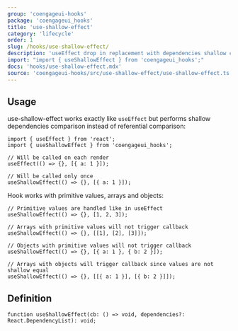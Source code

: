 ```yaml
---
group: 'coengageui-hooks'
package: 'coengageui_hooks'
title: 'use-shallow-effect'
category: 'lifecycle'
order: 1
slug: /hooks/use-shallow-effect/
description: 'useEffect drop in replacement with dependencies shallow comparison'
import: "import { useShallowEffect } from 'coengageui_hooks';"
docs: 'hooks/use-shallow-effect.mdx'
source: 'coengageui-hooks/src/use-shallow-effect/use-shallow-effect.ts'
---
```


## Usage

use-shallow-effect works exactly like `useEffect` but performs shallow dependencies comparison instead of referential comparison:

```tsx
import { useEffect } from 'react';
import { useShallowEffect } from 'coengageui_hooks';

// Will be called on each render
useEffect(() => {}, [{ a: 1 }]);

// Will be called only once
useShallowEffect(() => {}, [{ a: 1 }]);
```

Hook works with primitive values, arrays and objects:

```tsx
// Primitive values are handled like in useEffect
useShallowEffect(() => {}, [1, 2, 3]);

// Arrays with primitive values will not trigger callback
useShallowEffect(() => {}, [[1], [2], [3]]);

// Objects with primitive values will not trigger callback
useShallowEffect(() => {}, [{ a: 1 }, { b: 2 }]);

// Arrays with objects will trigger callback since values are not shallow equal
useShallowEffect(() => {}, [[{ a: 1 }], [{ b: 2 }]]);
```

## Definition

```tsx
function useShallowEffect(cb: () => void, dependencies?: React.DependencyList): void;
```

